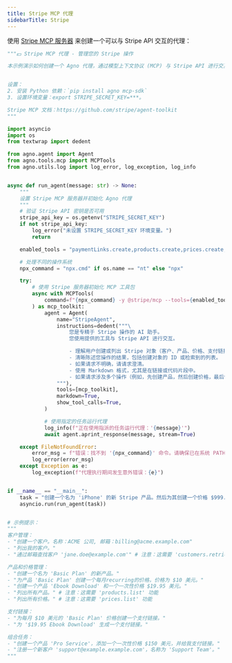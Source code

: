 ```yaml
---
title: Stripe MCP 代理
sidebarTitle: Stripe
---
```


使用 [Stripe MCP 服务器](https://github.com/stripe/agent-toolkit/tree/main/modelcontextprotocol) 来创建一个可以与 Stripe API 交互的代理：

```python
"""💵 Stripe MCP 代理 - 管理您的 Stripe 操作

本示例演示如何创建一个 Agno 代理，通过模型上下文协议 (MCP) 与 Stripe API 进行交互。该代理可以使用自然语言命令创建和管理 Stripe 对象，如客户、产品、价格和支付链接。


设置：
2. 安装 Python 依赖：`pip install agno mcp-sdk`
3. 设置环境变量：export STRIPE_SECRET_KEY=***。

Stripe MCP 文档：https://github.com/stripe/agent-toolkit
"""

import asyncio
import os
from textwrap import dedent

from agno.agent import Agent
from agno.tools.mcp import MCPTools
from agno.utils.log import log_error, log_exception, log_info


async def run_agent(message: str) -> None:
    """
    设置 Stripe MCP 服务器并初始化 Agno 代理
    """
    # 验证 Stripe API 密钥是否可用
    stripe_api_key = os.getenv("STRIPE_SECRET_KEY")
    if not stripe_api_key:
        log_error("未设置 STRIPE_SECRET_KEY 环境变量。")
        return

    enabled_tools = "paymentLinks.create,products.create,prices.create,customers.create,customers.read"

    # 处理不同的操作系统
    npx_command = "npx.cmd" if os.name == "nt" else "npx"

    try:
        # 使用 Stripe 服务器初始化 MCP 工具包
        async with MCPTools(
            command=f"{npx_command} -y @stripe/mcp --tools={enabled_tools} --api-key={stripe_api_key}"
        ) as mcp_toolkit:
            agent = Agent(
                name="StripeAgent",
                instructions=dedent("""\
                    您是专精于 Stripe 操作的 AI 助手。
                    您使用提供的工具与 Stripe API 进行交互。

                    - 理解用户创建或列出 Stripe 对象（客户、产品、价格、支付链接）的请求。
                    - 清晰陈述您操作的结果，包括创建对象的 ID 或检索到的列表。
                    - 如果请求不明确，请请求澄清。
                    - 使用 Markdown 格式，尤其是在链接或代码片段中。
                    - 如果请求涉及多个操作（例如，先创建产品，然后创建价格，最后创建链接），请按顺序执行必要步骤。
                """),
                tools=[mcp_toolkit],
                markdown=True,
                show_tool_calls=True,
            )

            # 使用指定的任务运行代理
            log_info(f"正在使用指派的任务运行代理：'{message}'")
            await agent.aprint_response(message, stream=True)

    except FileNotFoundError:
        error_msg = f"错误：找不到 '{npx_command}' 命令。请确保已在系统 PATH 中安装 Node.js 和 npm/npx。"
        log_error(error_msg)
    except Exception as e:
        log_exception(f"代理执行期间发生意外错误：{e}")


if __name__ == "__main__":
    task = "创建一个名为 'iPhone' 的新 Stripe 产品。然后为其创建一个价格 $999.99 美元。最后，为此价格创建一个支付链接。"
    asyncio.run(run_agent(task))


# 示例提示：
"""
客户管理：
- "创建一个客户。名称：ACME 公司, 邮箱：billing@acme.example.com"
- "列出我的客户。"
- "通过邮箱查找客户 'jane.doe@example.com'" # 注意：这需要 'customers.retrieve' 或搜索功能

产品和价格管理：
- "创建一个名为 'Basic Plan' 的新产品。"
- "为产品 'Basic Plan' 创建一个每月recurring的价格，价格为 $10 美元。"
- "创建一个产品 'Ebook Download' 和一个一次性价格 $19.95 美元。"
- "列出所有产品。" # 注意：这需要 'products.list' 功能
- "列出所有价格。" # 注意：这需要 'prices.list' 功能

支付链接：
- "为每月 $10 美元的 'Basic Plan' 价格创建一个支付链接。"
- "为 '$19.95 Ebook Download' 生成一个支付链接。"

组合任务：
- "创建一个产品 'Pro Service'，添加一个一次性价格 $150 美元，并给我支付链接。"
- "注册一个新客户 'support@example.example.com'，名称为 'Support Team'。"
"""
```